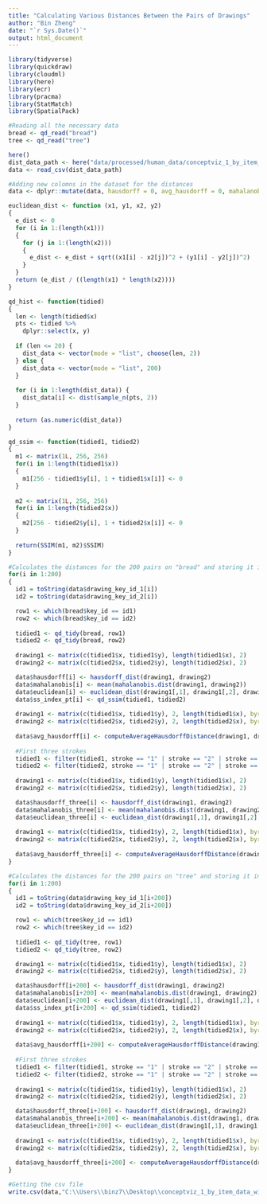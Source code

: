 ---
title: "Calculating Various Distances Between the Pairs of Drawings"
author: "Bin Zheng"
date: "`r Sys.Date()`"
output: html_document
---

```{r}
library(tidyverse)
library(quickdraw)
library(cloudml)
library(here)
library(ecr)
library(pracma)
library(StatMatch)
library(SpatialPack)
```
```{r}
#Reading all the necessary data
bread <- qd_read("bread")
tree <- qd_read("tree")

here()
dist_data_path <- here("data/processed/human_data/conceptviz_1_by_item_data.csv")
data <- read_csv(dist_data_path)
```

```{r}
#Adding new colomns in the dataset for the distances
data <- dplyr::mutate(data, hausdorff = 0, avg_hausdorff = 0, mahalanobis = 0, euclidean = 0, hausdorff_three = 0, avg_hausdorff_three = 0, mahalanobis_three = 0, euclidean_three = 0, ss_index_pt = 0)
```

```{r}
euclidean_dist <- function (x1, y1, x2, y2)
{
  e_dist <- 0
  for (i in 1:(length(x1)))
  {
    for (j in 1:(length(x2)))
    {
      e_dist <- e_dist + sqrt((x1[i] - x2[j])^2 + (y1[i] - y2[j])^2)
    }
  }
  return (e_dist / ((length(x1) * length(x2))))
}
```

```{r}
qd_hist <- function(tidied)
{
  len <- length(tidied$x)
  pts <- tidied %>%
    dplyr::select(x, y)
  
  if (len <= 20) {
    dist_data <- vector(mode = "list", choose(len, 2))
  } else {
    dist_data <- vector(mode = "list", 200)
  }
  
  for (i in 1:length(dist_data)) {
    dist_data[i] <- dist(sample_n(pts, 2))
  }
  
  return (as.numeric(dist_data))
}
```

```{r}
qd_ssim <- function(tidied1, tidied2)
{
  m1 <- matrix(1L, 256, 256)
  for(i in 1:length(tidied1$x))
  {
    m1[256 - tidied1$y[i], 1 + tidied1$x[i]] <- 0
  }
  
  m2 <- matrix(1L, 256, 256)
  for(i in 1:length(tidied2$x))
  {
    m2[256 - tidied2$y[i], 1 + tidied2$x[i]] <- 0
  }
  
  return(SSIM(m1, m2)$SSIM)
}
```

```{r}
#Calculates the distances for the 200 pairs on "bread" and storing it in the dataset
for(i in 1:200)
{
  id1 = toString(data$drawing_key_id_1[i])
  id2 = toString(data$drawing_key_id_2[i])

  row1 <- which(bread$key_id == id1)
  row2 <- which(bread$key_id == id2)
  
  tidied1 <- qd_tidy(bread, row1)
  tidied2 <- qd_tidy(bread, row2)
  
  drawing1 <- matrix(c(tidied1$x, tidied1$y), length(tidied1$x), 2)
  drawing2 <- matrix(c(tidied2$x, tidied2$y), length(tidied2$x), 2)

  data$hausdorff[i] <- hausdorff_dist(drawing1, drawing2)
  data$mahalanobis[i] <- mean(mahalanobis.dist(drawing1, drawing2))
  data$euclidean[i] <- euclidean_dist(drawing1[,1], drawing1[,2], drawing2[,1], drawing2[,2])
  data$ss_index_pt[i] <- qd_ssim(tidied1, tidied2)
  
  drawing1 <- matrix(c(tidied1$x, tidied1$y), 2, length(tidied1$x), byrow = TRUE)
  drawing2 <- matrix(c(tidied2$x, tidied2$y), 2, length(tidied2$x), byrow = TRUE)
  
  data$avg_hausdorff[i] <- computeAverageHausdorffDistance(drawing1, drawing2)
  
  #First three strokes
  tidied1 <- filter(tidied1, stroke == "1" | stroke == "2" | stroke == "3")
  tidied2 <- filter(tidied2, stroke == "1" | stroke == "2" | stroke == "3")
  
  drawing1 <- matrix(c(tidied1$x, tidied1$y), length(tidied1$x), 2)
  drawing2 <- matrix(c(tidied2$x, tidied2$y), length(tidied2$x), 2)

  data$hausdorff_three[i] <- hausdorff_dist(drawing1, drawing2)
  data$mahalanobis_three[i] <- mean(mahalanobis.dist(drawing1, drawing2))
  data$euclidean_three[i] <- euclidean_dist(drawing1[,1], drawing1[,2], drawing2[,1], drawing2[,2])
  
  drawing1 <- matrix(c(tidied1$x, tidied1$y), 2, length(tidied1$x), byrow = TRUE)
  drawing2 <- matrix(c(tidied2$x, tidied2$y), 2, length(tidied2$x), byrow = TRUE)
  
  data$avg_hausdorff_three[i] <- computeAverageHausdorffDistance(drawing1, drawing2)
}
```

```{r}
#Calculates the distances for the 200 pairs on "tree" and storing it in the dataset
for(i in 1:200)
{
  id1 = toString(data$drawing_key_id_1[i+200])
  id2 = toString(data$drawing_key_id_2[i+200])

  row1 <- which(tree$key_id == id1)
  row2 <- which(tree$key_id == id2)
  
  tidied1 <- qd_tidy(tree, row1)
  tidied2 <- qd_tidy(tree, row2)

  drawing1 <- matrix(c(tidied1$x, tidied1$y), length(tidied1$x), 2)
  drawing2 <- matrix(c(tidied2$x, tidied2$y), length(tidied2$x), 2)

  data$hausdorff[i+200] <- hausdorff_dist(drawing1, drawing2)
  data$mahalanobis[i+200] <- mean(mahalanobis.dist(drawing1, drawing2))
  data$euclidean[i+200] <- euclidean_dist(drawing1[,1], drawing1[,2], drawing2[,1], drawing2[,2])
  data$ss_index_pt[i+200] <- qd_ssim(tidied1, tidied2)
  
  drawing1 <- matrix(c(tidied1$x, tidied1$y), 2, length(tidied1$x), byrow = TRUE)
  drawing2 <- matrix(c(tidied2$x, tidied2$y), 2, length(tidied2$x), byrow = TRUE)
  
  data$avg_hausdorff[i+200] <- computeAverageHausdorffDistance(drawing1, drawing2)
  
  #First three strokes
  tidied1 <- filter(tidied1, stroke == "1" | stroke == "2" | stroke == "3")
  tidied2 <- filter(tidied2, stroke == "1" | stroke == "2" | stroke == "3")
  
  drawing1 <- matrix(c(tidied1$x, tidied1$y), length(tidied1$x), 2)
  drawing2 <- matrix(c(tidied2$x, tidied2$y), length(tidied2$x), 2)

  data$hausdorff_three[i+200] <- hausdorff_dist(drawing1, drawing2)
  data$mahalanobis_three[i+200] <- mean(mahalanobis.dist(drawing1, drawing2))
  data$euclidean_three[i+200] <- euclidean_dist(drawing1[,1], drawing1[,2], drawing2[,1], drawing2[,2])
  
  drawing1 <- matrix(c(tidied1$x, tidied1$y), 2, length(tidied1$x), byrow = TRUE)
  drawing2 <- matrix(c(tidied2$x, tidied2$y), 2, length(tidied2$x), byrow = TRUE)
  
  data$avg_hausdorff_three[i+200] <- computeAverageHausdorffDistance(drawing1, drawing2)
}
```

```{r}
#Getting the csv file
write.csv(data,"C:\\Users\\binz7\\Desktop\\conceptviz_1_by_item_data_with_various_metrics_r.csv")
```


